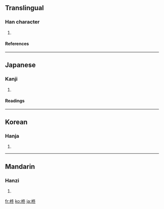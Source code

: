 ==Translingual==
===Han character===
{{Han char|rn=75|rad=木|as=05|sn=9|four=4793<sub>3</sub>|canj=木竹水卜 (DHEY)}}
# {{defn|Han|sort=木05}}
====References====
{{Han ref|kx=0518.150|dkj=14610|dj=0906.160|hdz=21187.030|uh=67CA|ud=26570|bh=CF60|bd=53088}}

----
==Japanese==
===Kanji===
{{ja-kanji|grade=|rs=木05}}
# {{defn|Japanese}} 
====Readings====
{{ja-readings|on=[[しゅう]] (shū)|kun=[[ひいらぎ]] (hiiragi)}}

----
==Korean==
===Hanja===
{{ko-hanja|hangeul=종|eumhun=|rv=jong|mr=chong|y=cong}}
# {{defn|Korean}}

----
==Mandarin==
===Hanzi===
{{cmn-hanzi|pin=[[zhōng]] ([[zhong1]])|wg=chung<sup>1</sup>}}
# {{defn|Mandarin}}

[[fr:柊]]
[[ko:柊]]
[[ja:柊]]